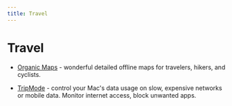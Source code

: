 ```yaml
---
title: Travel
---
```


# Travel

- [Organic Maps](https://organicmaps.app/) - wonderful detailed offline maps for travelers, hikers, and cyclists. <nobr className="v-align"><i className="ri-apple-line"></i> <i className="ri-android-line"></i> <i className="ri-open-source-line"></i></nobr>

- [TripMode](https://tripmode.ch/) - control your Mac's data usage on slow, expensive networks or mobile data. Monitor internet access, block unwanted apps. <nobr className="v-align"><i className="ri-apple-line"></i> <i className="ri-money-dollar-circle-line"></i></nobr>

